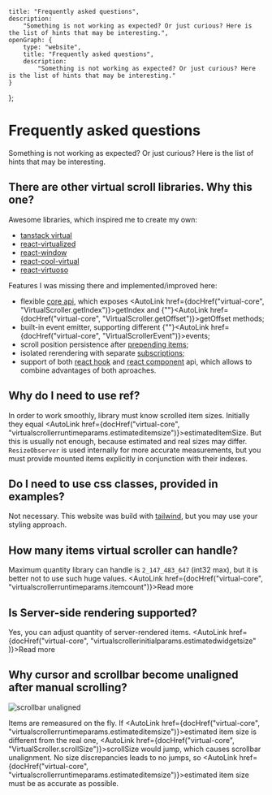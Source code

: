 
    title: "Frequently asked questions",
    description:
        "Something is not working as expected? Or just curious? Here is the list of hints that may be interesting.",
    openGraph: {
        type: "website",
        title: "Frequently asked questions",
        description:
            "Something is not working as expected? Or just curious? Here is the list of hints that may be interesting."
    }
};

# Frequently asked questions

Something is not working as expected? Or just curious? Here is the list of hints that may be interesting.

## There are other virtual scroll libraries. Why this one?

Awesome libraries, which inspired me to create my own:

-   [tanstack virtual](https://tanstack.com/virtual/)
-   [react-virtualized](https://github.com/bvaughn/react-virtualized)
-   [react-window](https://github.com/bvaughn/react-window)
-   [react-cool-virtual](https://github.com/wellyshen/react-cool-virtual)
-   [react-virtuoso](https://virtuoso.dev/)

Features I was missing there and implemented/improved here:

-   flexible [core api](/virtual/reference/virtual-core.virtualscroller.md),
    which exposes <AutoLink href={docHref("virtual-core", "VirtualScroller.getIndex")}>getIndex</AutoLink> and
    {""}<AutoLink href={docHref("virtual-core", "VirtualScroller.getOffset")}>getOffset</AutoLink> methods;
-   built-in event emitter, supporting different {""}<AutoLink href={docHref("virtual-core", "VirtualScrollerEvent")}>events</AutoLink>;
-   scroll position persistence after [prepending items](/virtual/react-examples/list/prepend-items);
-   isolated rerendering with separate [subscriptions](/virtual/react-examples/list/extra-events);
-   support of both [react hook](/virtual/react-examples/hook/simple) and [react component](/virtual/react-examples/list/simple) api, which allows to
    combine advantages of both aproaches.

## Why do I need to use ref?

In order to work smoothly, library must know scrolled item sizes. Initially they equal <AutoLink href={docHref("virtual-core", "virtualscrollerruntimeparams.estimateditemsize")}>estimatedItemSize</AutoLink>. But this is usually not
enough, because estimated and real sizes may differ. `ResizeObserver` is used internally
for more accurate measurements, but you must provide mounted items explicitly in
conjunction with their indexes.

## Do I need to use css classes, provided in examples?

Not necessary. This website was build with [tailwind](https://tailwindcss.com/),
but you may use your styling approach.

## How many items virtual scroller can handle?

Maximum quantity library can handle is `2_147_483_647` (int32 max), but it is better not to use such huge values. <AutoLink href={docHref("virtual-core", "virtualscrollerruntimeparams.itemcount")}>Read more</AutoLink>

## Is Server-side rendering supported?

Yes, you can adjust quantity of server-rendered items. <AutoLink href={docHref("virtual-core", "virtualscrollerinitialparams.estimatedwidgetsize" )}>Read more</AutoLink>

## Why cursor and scrollbar become unaligned after manual scrolling?

<img
    src="/scrollbar_misalign.gif"
    alt="scrollbar unaligned"
    className="border sm:float-left sm:mr-3"
/>

Items are remeasured on the fly. If <AutoLink href={docHref("virtual-core", "virtualscrollerruntimeparams.estimateditemsize")}>estimated item size</AutoLink>
is different from the real one, <AutoLink href={docHref("virtual-core", "VirtualScroller.scrollSize")}>scrollSize</AutoLink> would jump, which causes scrollbar
unalignment. No size discrepancies leads to no jumps, so <AutoLink href={docHref("virtual-core", "virtualscrollerruntimeparams.estimateditemsize")}>estimated item size</AutoLink>
must be as accurate as possible.
